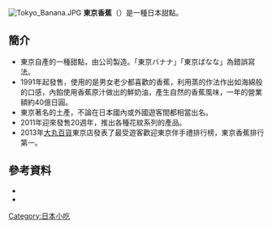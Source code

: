 {{refimprove|time=2013-06-26T18:50:11+00:00}}
[[File:Tokyo_Banana.JPG|thumb]]
'''東京香蕉'''（{{lang-ja|東京ばな奈╱とうきょうばなな}}）是一種日本甜點。

==簡介==
*東京自產的一種甜點，由{{link-ja|GRAPESTONE|グレープストーン}}公司製造。「東京バナナ」「東京ばなな」為錯誤寫法。
*1991年起發售，使用的是男女老少都喜歡的香蕉，利用蒸的作法作出如海綿般的口感，內餡使用香蕉原汁做出的鮮奶油，產生自然的香蕉風味，一年的營業額約40億日圓。
*東京著名的土產，不論在日本國內或外國遊客間都相當出名。
*2011年迎來發售20週年，推出各種花紋系列的產品。
*2013年[[大丸百貨|大丸百貨]]東京店發表了最受遊客歡迎東京伴手禮排行榜，東京香蕉排行第一。

==參考資料==
*{{Official website|url=https://www.tokyobanana.jp/index.html}}{{ja}}
*{{Official website|url=https://www.tokyobanana.jp/language/tc/}}{{zh}}

{{dessert-stub}}

[[Category:日本小吃|Category:日本小吃]]